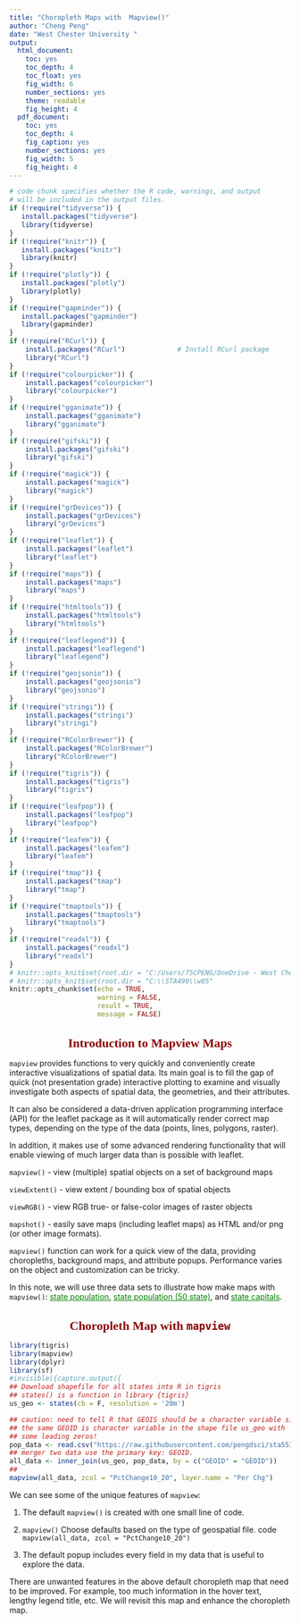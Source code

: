 ---
title: "Choropleth Maps with  Mapview()"
author: "Cheng Peng"
date: "West Chester University "
output:
  html_document: 
    toc: yes
    toc_depth: 4
    toc_float: yes
    fig_width: 6
    number_sections: yes
    theme: readable
    fig_height: 4
  pdf_document: 
    toc: yes
    toc_depth: 4
    fig_caption: yes
    number_sections: yes
    fig_width: 5
    fig_height: 4
---
<style type="text/css">

div#TOC li {
    list-style:none;
    background-color:lightgray;
    background-image:none;
    background-repeat:none;
    background-position:0;
    font-family: Arial, Helvetica, sans-serif;
    color: #780c0c;
}

/* mouse over link */
div#TOC a:hover {
  color: red;
}

/* unvisited link */
div#TOC a:link {
  color: blue;
}



h1.title {
  font-size: 24px;
  color: Darkblue;
  text-align: center;
  font-family: Arial, Helvetica, sans-serif;
  font-variant-caps: normal;
}
h4.author { 
    font-size: 18px;
  font-family: "Times New Roman", Times, serif;
  color: DarkRed;
  text-align: center;
}
h4.date { 
  font-size: 18px;
  font-family: "Times New Roman", Times, serif;
  color: DarkBlue;
  text-align: center;
}
h1 {
    font-size: 22px;
    font-family: "Times New Roman", Times, serif;
    color: darkred;
    text-align: center;
}
h2 { /
    font-size: 18px;
    font-family: "Times New Roman", Times, serif;
    color: navy;
    text-align: left;
}

h3 { 
    font-size: 15px;
    font-family: "Times New Roman", Times, serif;
    color: navy;
    text-align: left;
}

h4 { /* Header 4 - and the author and data headers use this too  */
    font-size: 18px;
    font-family: "Times New Roman", Times, serif;
    color: darkred;
    text-align: left;
}

/* unvisited link */
a:link {
  color: green;
}

/* visited link */
a:visited {
  color: green;
}

/* mouse over link */
a:hover {
  color: red;
}

/* selected link */
a:active {
  color: yellow;
}

</style>


```{r setup, include=FALSE}
# code chunk specifies whether the R code, warnings, and output 
# will be included in the output files.
if (!require("tidyverse")) {
   install.packages("tidyverse")
   library(tidyverse)
}
if (!require("knitr")) {
   install.packages("knitr")
   library(knitr)
}
if (!require("plotly")) {
   install.packages("plotly")
   library(plotly)
}
if (!require("gapminder")) {
   install.packages("gapminder")
   library(gapminder)
}
if (!require("RCurl")) {
    install.packages("RCurl")             # Install RCurl package
    library("RCurl")
}
if (!require("colourpicker")) {
    install.packages("colourpicker")              
    library("colourpicker")
}
if (!require("gganimate")) {
    install.packages("gganimate")              
    library("gganimate")
}
if (!require("gifski")) {
    install.packages("gifski")              
    library("gifski")
}
if (!require("magick")) {
    install.packages("magick")              
    library("magick")
}
if (!require("grDevices")) {
    install.packages("grDevices")              
    library("grDevices")
}
if (!require("leaflet")) {
    install.packages("leaflet")              
    library("leaflet")
}
if (!require("maps")) {
    install.packages("maps")              
    library("maps")
}
if (!require("htmltools")) {
    install.packages("htmltools")              
    library("htmltools")
}
if (!require("leaflegend")) {
    install.packages("leaflegend")              
    library("leaflegend")
}
if (!require("geojsonio")) {
    install.packages("geojsonio")              
    library("geojsonio")
}
if (!require("stringi")) {
    install.packages("stringi")              
    library("stringi")
}
if (!require("RColorBrewer")) {
    install.packages("RColorBrewer")              
    library("RColorBrewer")
}
if (!require("tigris")) {
    install.packages("tigris")              
    library("tigris")
}
if (!require("leafpop")) {
    install.packages("leafpop")              
    library("leafpop")
}
if (!require("leafem")) {
    install.packages("leafem")              
    library("leafem")
}
if (!require("tmap")) {
    install.packages("tmap")              
    library("tmap")
}
if (!require("tmaptools")) {
    install.packages("tmaptools")              
    library("tmaptools")
}
if (!require("readxl")) {
    install.packages("readxl")              
    library("readxl")
}
# knitr::opts_knit$set(root.dir = "C:/Users/75CPENG/OneDrive - West Chester University of PA/Documents")
# knitr::opts_knit$set(root.dir = "C:\\STA490\\w05"
knitr::opts_chunk$set(echo = TRUE,       
                      warning = FALSE,   
                      result = TRUE,   
                      message = FALSE)
```




# Introduction to Mapview Maps

`mapview` provides functions to very quickly and conveniently create interactive visualizations of spatial data. Its main goal is to fill the gap of quick (not presentation grade) interactive plotting to examine and visually investigate both aspects of spatial data, the geometries, and their attributes. 

It can also be considered a data-driven application programming interface (API) for the leaflet package as it will automatically render correct map types, depending on the type of the data (points, lines, polygons, raster).

In addition, it makes use of some advanced rendering functionality that will enable viewing of much larger data than is possible with leaflet. 

`mapview()` - view (multiple) spatial objects on a set of background maps

`viewExtent()` - view extent / bounding box of spatial objects

`viewRGB()` - view RGB true- or false-color images of raster objects

`mapshot()` - easily save maps (including leaflet maps) as HTML and/or
png (or other image formats).


`mapview()` function can work for a quick view of the data, providing choropleths, background maps, and attribute popups. Performance varies on the object and customization can be tricky.

In this note, we will use three data sets to illustrate how make maps with `mapview()`: [state population](https://raw.githubusercontent.com/pengdsci/sta553/main/data/state_population_data.csv), [state population (50 state)](https://raw.githubusercontent.com/pengdsci/sta553/main/data/state_population_data50.csv), and [state capitals](https://raw.githubusercontent.com/pengdsci/sta553/main/data/us-state-capitals.csv).



# Choropleth Map with `mapview`


```{r, warning=FALSE, results= FALSE}
library(tigris)
library(mapview)
library(dplyr)
library(sf)
#invisible({capture.output({
## Download shapefile for all states into R in tigris
## states() is a function in library {tigris}
us_geo <- states(cb = F, resolution = '20m')
```


```{r}
## caution: need to tell R that GEOIS should be a character variable since
## the same GEOID is character variable in the shape file us_geo with
## some leading zeros!
pop_data <- read.csv("https://raw.githubusercontent.com/pengdsci/sta553/main/data/state_population_data.csv", colClasses = c(GEOID = "character"))
## merger two data use the primary key: GEOID.
all_data <- inner_join(us_geo, pop_data, by = c("GEOID" = "GEOID")) 
##
mapview(all_data, zcol = "PctChange10_20", layer.name = "Per Chg")
```

 We can see some of the unique features of `mapview`:
 
1. The default `mapview()` is created with one small line of code.

2. `mapview()` Choose defaults based on the type of geospatial file. code `mapview(all_data, zcol = "PctChange10_20")` 

3. The default popup includes every field in my data that is useful to explore the data. 

There are unwanted features in the above default choropleth map that need to be improved. For example, too much information in the hover text, lengthy legend title, etc. We will revisit this map and enhance the choropleth map.


